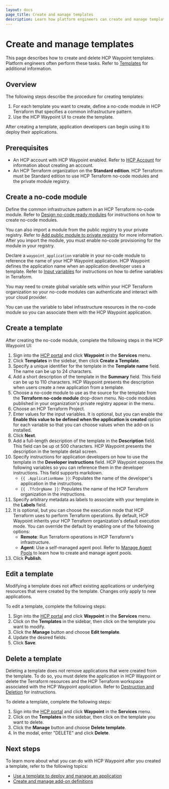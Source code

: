 ```yaml
---
layout: docs
page_title: Create and manage templates
description: Learn how platform engineers can create and manage templates to standardize common infrastructure patterns.
---
```


# Create and manage templates

This page describes how to create and delete HCP Waypoint templates. Platform engineers often perform these tasks. Refer to [Templates](/hcp/docs/waypoint/concepts/templates) for additional information.

## Overview

The following steps describe the procedure for creating templates:

1. For each template you want to create, define a no-code module in HCP Terraform that specifies a common infrastructure pattern. 
1. Use the HCP Waypoint UI to create the template.

After creating a template, application developers can begin using it to deploy their applications.  

## Prerequisites

- An HCP account with HCP Waypoint enabled. Refer to [HCP Account](/hcp/docs/hcp/create-account) for information about creating an account.
- An HCP Terraform organization on the **Standard edition**. HCP Terraform must be Standard edition to use HCP Terraform no-code modules and the private module registry.

## Create a no-code module

Define the common infrastructure pattern in an HCP Terraform no-code module. Refer to [Design no-code ready modules](/terraform/cloud-docs/no-code-provisioning/module-design) for instructions on how to create no-code modules. 

You can also import a module from the public registry to your private registry. Refer to [Add public module to private registry](/terraform/tutorials/modules/private-registry-add#add-public-module-to-private-registry) for more information. After you import the module, you must enable no-code provisioning for the module in your registry. 

Declare a `waypoint_application` variable in your no-code module to reference the name of your HCP Waypoint application. HCP Waypoint defines the application name when an application developer uses a template. Refer to [Input variables](/terraform/language/values/variables) for instructions on how to define variables in Terraform.

You may need to create global variable sets within your HCP Terraform organization so your no-code modules can authenticate and interact with your cloud provider. 

You can use the variable to label infrastructure resources in the no-code module so you can associate them with the HCP Waypoint application.

## Create a template

After creating the no-code module, complete the following steps in the HCP Waypoint UI:

1. Sign into the [HCP portal](https://portal.cloud.hashicorp.com/) and click **Waypoint** in the **Services** menu.
1. Click **Templates** in the sidebar, then click **Create a Template**.
1. Specify a unique identifier for the template in the **Template name** field. The name can be up to 24 characters.
1. Add a short description of the template in the **Summary** field. This field can be up to 110 characters. HCP Waypoint presents the description when users create a new application from a template.
1. Choose a no-code module to use as the source for the template from the **Terraform no-code module** drop-down menu. No-code modules published in your organization's private registry appear in the menu. 
1. Choose an HCP Terraform Project.
1. Enter values for the input variables. It is optional, but you can enable the **Enable this value to be defined when the application is created** option for each variable so that you can choose values when the add-on is installed.
1. Click **Next**.
1. Add a full-length description of the template in the **Description** field. This field can be up ot 500 characters. HCP Waypoint presents the description in the template detail screen.
1. Specify instructions for application developers on how to use the template in the **Developer instructions** field. HCP Waypoint exposes the following variables so you can reference them in the developer instructions. This field supports markdown.
    - `{{ .ApplicationName }}`: Populates the name of the developer's application in the instructions.
    - `{{ .TfcOrgName }}`: Populates the name of the HCP Terraform organization in the instructions.
1. Specify arbitrary metadata as labels to associate with your template in the **Labels** field.
1. It is optional, but you can choose the execution mode that HCP Terraform uses to perform Terraform operations. By default, HCP Waypoint inherits your HCP Terraform organization's default execution mode. You can override the default by enabling one of the following options:
    - **Remote**: Run Terraform operations in HCP Terraform's infrastructure.
    - **Agent**: Use a self-managed agent pool. Refer to [Manage Agent Pools](/terraform/cloud-docs/agents/agent-pools) to learn how to create and manage agent pools.
1. Click **Publish**.

## Edit a template

Modifying a template does not affect existing applications or underlying resources that were created by the template. Changes only apply to new applications.

To edit a template, complete the following steps:

1. Sign into the [HCP portal](https://portal.cloud.hashicorp.com/) and click **Waypoint** in the **Services** menu. 
1. Click on the **Templates** in the sidebar, then click on the template you want to modify.
1. Click the **Manage** button and choose **Edit template**.
1. Update the desired fields.
1. Click **Save**.

## Delete a template

Deleting a template does not remove applications that were created from the template. To do so, you must delete the application in HCP Waypoint or delete the Terraform resources and the HCP Terraform workspace associated with the HCP Waypoint application. Refer to [Destruction and Deletion](/terraform/cloud-docs/workspaces/settings/deletion) for instructions.

To delete a template, complete the following steps:

1. Sign into the [HCP portal](https://portal.cloud.hashicorp.com/) and click **Waypoint** in the **Services** menu.
1. Click on the **Templates** in the sidebar, then click on the template you want to delete.
1. Click the **Manage** button and choose **Delete template**.
1. In the modal, enter "DELETE" and click **Delete**.

## Next steps

To learn more about what you can do with HCP Waypoint after you created a template, refer to the following topics:

- [Use a template to deploy and manage an application](/hcp/docs/waypoint/template-use)
- [Create and manage add-on definitions](/hcp/docs/waypoint/addon-use)
